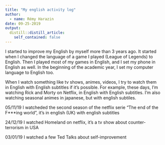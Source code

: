 ```yaml
---
title: "My english activity log"
author:
  - name: Rémy Harazin
date: 09-25-2019
output:
  distill::distill_article:
    self_contained: false
---
```


I started to improve my English by myself more than 3 years ago.
It started when I changed the language of a game I played (League of Legends) to English.
Then I played most of my games in English, and I set my phone in English as well.
In the beginning of the academic year, I set my computer language to English too.

When I watch something like tv shows, animes, videos, I try to watch them in English with English subtitles if it's possible.
For example, these days, I'm watching Rick and Morty on Netflix, in English with English subtitles.
I'm also watching seasonal animes in japanese, but with english subtiles.

05/11/19 I watcheded the second season of the netflix serie "The end of the F***ing world", it's in english (UK) with english subtitles

24/12/19 I watched Homeland on netflix, it's a tv show about counter-terrorism in USA

03/01/19 I watched a few Ted Talks about self-improvement
